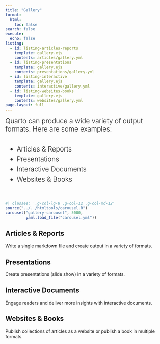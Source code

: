 ```yaml
---
title: "Gallery"
format:
  html:
    toc: false
search: false
execute:
  echo: false
listing:
  - id: listing-articles-reports
    template: gallery.ejs
    contents: articles/gallery.yml
  - id: listing-presentations
    template: gallery.ejs
    contents: presentations/gallery.yml
  - id: listing-interactive
    template: gallery.ejs
    contents: interactive/gallery.yml
  - id: listing-websites-books
    template: gallery.ejs
    contents: websites/gallery.yml
page-layout: full
---
```


::: grid
::: {.headline .g-col-lg-4 .g-col-12 .g-col-md-12}
Quarto can produce a wide variety of output formats. Here are some examples:

-   [Articles & Reports](#articles-reports)
-   [Presentations]
-   [Interactive Documents]
-   [Websites & Books](#websites-books)
:::

```r
#| classes: '.g-col-lg-8 .g-col-12 .g-col-md-12'
source("../../htmltools/carousel.R")
carousel("gallery-carousel", 5000, 
         yaml.load_file("carousel.yml"))
```
:::

## Articles & Reports {#articles-reports}

Write a single markdown file and create output in a variety of formats.

::: {#listing-articles-reports}
:::

## Presentations

Create presentations (slide show) in a variety of formats.

::: {#listing-presentations}
:::

## Interactive Documents

Engage readers and deliver more insights with interactive documents.

::: {#listing-interactive}
:::

## Websites & Books {#websites-books}

Publish collections of articles as a website or publish a book in multiple formats.

```{=html}
<style>
.headline {
font-size: 1.5em;
font-weight: 300;
padding-bottom: 1em;
}

.headline p {
  margin: 0;
  padding-bottom: .8em;
}

.headline a {
  text-decoration: none;
}

.headline ul li {
  margin-bottom: 0.3em;
}

.carousel.card {
  padding-top: 2em;
}

.carousel img {
  width: 70%;
  margin-bottom: 110px;
}

.carousel-control-prev-icon, .carousel-control-next-icon {
  margin-bottom: 110px;
}

.carousel-caption {
  padding-top: 1em;
}
</style>
```
